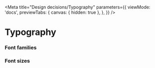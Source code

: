 
<Meta
  title="Design decisions/Typography"
  parameters={{
    viewMode: 'docs',
    previewTabs: {
      canvas: { hidden: true },
    },
  }}
/>

# Typography

### Font families

<DesignTokenDocBlock
  categoryName="Font families"
  maxHeight={600}
  viewType="table"
/>

### Font sizes

<DesignTokenDocBlock
  categoryName="Font sizes"
  maxHeight={600}
  viewType="table"
/>
